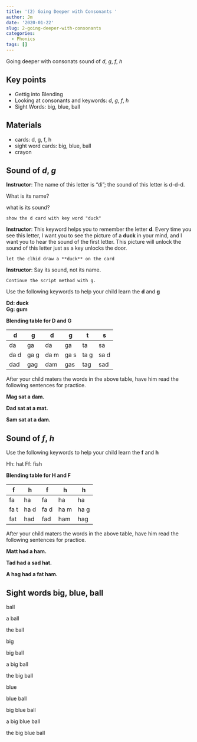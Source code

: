 ```yaml
---
title: '(2) Going Deeper with Consonants '
author: Jm
date: '2020-01-22'
slug: 2-going-deeper-with-consonants
categories:
  - Phonics
tags: []
---
```


Going deeper with consonats sound of _d_, _g_, _f_, _h_ <!--more-->

## Key points 
* Gettig into Blending
* Looking at consonants and keywords: _d_, _g_, _f_, _h_
* Sight Words: big, blue, ball 

## Materials 
* cards: d, g, f, h
* sight word cards: big, blue, ball
* crayon

## Sound of _d_, _g_

**Instructor**: The name of this letter is "di"; the sound of this letter is d-d-d. 

What is its name?
            
what is its sound?
            
`show the d card with key word "duck"`

**Instructor**: This keyword helps you to remember the letter **d**. Every time you see this letter, I want you to see the picture of a **duck** in your mind, and I want you to hear the sound of the first letter. This picture will unlock the sound of this letter just as a key unlocks the door. 

`let the clhid draw a **duck** on the card`

**Instructor**: Say its sound, not its name.

`Continue the script method with g. `

Use the following keywords to help your child learn the **d** and **g**

**Dd: duck**  
**Gg: gum**

**Blending table for D and G**

 d  | g  |  d |  g | t  |  s
----|----|----|----|----|---
da  |ga  |da  |ga  |ta  |sa
da d|ga g|da m|ga s|ta g|sa d
dad |gag |dam |gas |tag |sad

After your child maters the words in the above table, have him read the following sentences for practice. 

**Mag sat a dam.**

**Dad sat at a mat.**

**Sam sat at a dam.**

## Sound of _f_, _h_

Use the following keywords to help your child learn the **f** and **h**

Hh: hat
Ff: fish

**Blending table for H and F**

 f  | h  |  f |  h | h  
----|----|----|----|---
fa  |ha  |fa  |ha  |ha  
fa t|ha d|fa d|ha m|ha g
fat |had |fad |ham |hag 

After your child maters the words in the above table, have him read the following sentences for practice. 

**Matt had a ham.**

**Tad had a sad hat.**

**A hag had a fat ham.**

## Sight words big, blue, ball

ball

a ball

the ball

big

big ball

a big ball

the big ball

blue

blue ball

big blue ball

a big blue ball 

the big blue ball
